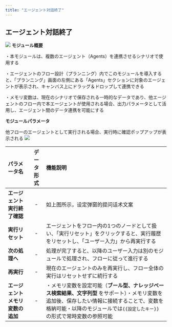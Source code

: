 ```yaml
---
title: "エージェント対話終了"
---
```


## エージェント対話終了

<img
  src="/images/28.png"
/>
**モジュール概要**

・本モジュールは、複数のエージェント（Agents）を連携させるシナリオで使用する

・エージェントのフロー設計（プランニング）内でこのモジュールを導入すると、「プランニング」画面の左側にある「Agents」セクションに対象のエージェントが表示され、キャンバス上にドラッグ＆ドロップして連携できる

・メモリ変数は、現在のシナリオで保存される一時的なデータであり、他エージェントのフロー内で本エージェントが使用される場合、出力パラメータとして活用し、エージェント間のデータ連携を可能にする

**モジュールパラメータ**

他フローのエージェントとして実行される場合、実行時に確認ポップアップが表示される
<img
  src="/images/82.png"
/>



| パラメータ名             | データ形式 | 機能説明                                                                                                               |
| :------------------------------ | :------: | :-------------------------------------------------- |
| **エージェント実行終了確認**   | -     | 如上图所示，设定弹窗的提问话术文案                                                                                                  |
| **実行リセット**         | -     | エージェントをフロー内の1つのノードとして扱い、「実行リセット」をクリックすると、実行履歴をリセットし、「ユーザー入力」から再実行する                                                |
| **次の処理へ**          | -     | 処理が完了すると、以降のユーザー入力は別のモジュールで処理され、フローに従って進行する                                                                        |
| **再実行**            | -     | 現在のエージェントのみを再実行し、フロー全体の実行はリセットせずに続行する                                                                              |
| **エージェントメモリ変数の追加** | -     | ・メモリ変数を設定可能（**ブール型、ナレッジベース検索結果、文字列型** をサポート）・メモリ変数を追加後、保存したい情報に接続することで、変数を格納可能・以降のモジュールでは`{{設定したキー}}`の形式で常時変数の参照可能 |
